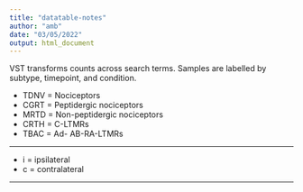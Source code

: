 ---
title: "datatable-notes"
author: "amb"
date: "03/05/2022"
output: html_document
---

VST transforms counts across search terms. Samples are labelled by subtype, timepoint, and
condition.  

* TDNV = Nociceptors   
* CGRT = Peptidergic nociceptors
* MRTD = Non-peptidergic nociceptors  
* CRTH = C-LTMRs
* TBAC = Ad- AB-RA-LTMRs

---

* i = ipsilateral
* c = contralateral

---
